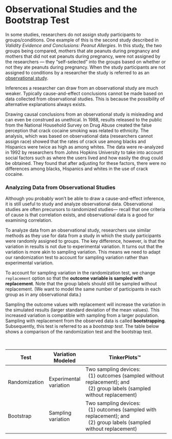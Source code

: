 # Observational Studies and the Bootstrap Test {-}

In some studies, researchers do not assign study participants to groups/conditions. One example of this is the second study described in *Validity Evidence and Conclusions: Peanut Allergies*. In this study, the two groups being compared, mothers that ate peanuts during pregnancy and mothers that did not eat peanuts during pregnancy, were not assigned by the researchers &mdash; they "self-selected" into the groups based on whether or not they ate peanuts during pregnancy. When the study participants are not assigned to conditions by a researcher the study is referred to as an [observational study](http://atlasti.com/observational-research/).

Inferences a researcher can draw from an observational study are much weaker. Typically cause-and-effect conclusions cannot be made based on data collected from observational studies. This is because the possibility of alternative explanations always exists. 

Drawing causal conclusions from an observational study is misleading and can even be construed as unethical. In 1988, results released to the public from the National Household Survey on Drug Abuse created the false perception that crack cocaine smoking was related to ethnicity. The analysis, which was based on observational data (researchers cannot assign race) showed that the rates of crack use among blacks and Hispanics were twice as high as among whites. The data were re-analyzed in 1992 by researchers from Johns Hopkins University to take into account social factors such as where the users lived and how easily the drug could be obtained. They found that after adjusting for these factors, there were no differences among blacks, Hispanics and whites in the use of crack cocaine.

### Analyzing Data from Observational Studies {-}

Although you probably won't be able to draw a cause-and-effect inference, it is still useful to study and analyze observational data. Observational studies are often precursors to randomized studies&mdash; recall that one criteria of cause is that correlation exists, and observational data is a good for examining correlation.

To analyze data from an observational study, researchers use similar methods as they use for data from a study in which the study participants were randomly assigned to groups. The key difference, however, is that the variation in results is not due to experimental variation. It turns out that the variation is more akin to sampling variation. This means we need to adapt our randomization test to account for sampling variation rather than experimental variation.

To account for sampling variation in the randomization test, we change `replacement` option so that the **outcome variable is sampled with replacement**. Note that the group labels should still be sampled without replacement. (We want to model the same number of participants in each group as in any observational data.)

Sampling the outcome values with replacement will increase the variation in the simulated results (larger standard deviation of the mean values). This increased variation is compatible with sampling from a larger population. Sampling with replacement from the observed data is called **bootstrapping**. Subsequently, this test is referred to as a *bootstrap test*. The table below shows a comparison of the randomization test and the bootstrap test.

<br />

| Test          | Variation Modeled      | TinkerPlots&trade;                                                                                                        |
|---------------|------------------------|---------------------------------------------------------------------------------------------------------------------------|
| Randomization | Experimental variation | Two sampling devices: <br />&nbsp;&nbsp;(1) outcomes (sampled without replacement); and <br />&nbsp;&nbsp;(2) group labels (sampled without replacement)|
| Bootstrap     | Sampling variation     | Two sampling devices: <br />&nbsp;&nbsp;(1) outcomes (sampled with replacement); and <br />&nbsp;&nbsp;(2) group labels (sampled without replacement)  |


